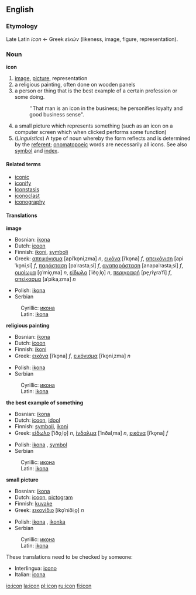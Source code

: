 ==English==

===Etymology===
Late Latin ''icon'' ← Greek ''εἰκών'' (likeness, image, figure, representation).

=== Noun ===
'''icon'''

# [[image]], [[picture]], representation
# a religious painting, often done on wooden panels 
# a person or thing that is the best example of a certain profession or some doing.
#:''That man is an icon in the business; he personifies loyalty and good business sense".
# a small picture which represents something (such as an icon on a computer screen which when clicked performs some function)
# (''Linguistics'') A type of noun whereby the form reflects and is determined by the [[referent]]; [[onomatopoeic]] words are necessarily all icons. See also [[symbol]] and [[index]].

==== Related terms ====
*[[iconic]]
*[[iconify]]
*[[Iconstasis]]
*[[iconoclast]]
*[[iconography]]

==== Translations ====
'''image'''
{{top}}
*Bosnian: [[ikona#Bosnian|ikona]] {{f}}
*Dutch: [[icoon]] {{n}}
*Finnish: [[ikoni]], [[symboli]]
*Greek: [[απεικόνισμα]] [apiˈko̞niˌzma] ''n'', [[εικόνα]] [iˈko̞na] ''f'', [[απεικόνιση]] [apiˈko̞niˌsi] ''f'', [[παράσταση]] [paˈrastaˌsi] ''f'', [[αναπαράσταση]] [anapaˈrastaˌsi] ''f'', [[ομοίωμα]] [o̞ˈmio̞ˌma] ''n'', [[είδωλο]] [ˈiðo̞ˌlo̞] ''n'', [[περιγραφή]] [pe̞ˌriɣraˈfi] ''f'', [[απείκασμα]] [aˈpikaˌzma] ''n''
{{mid}}
*Polish: [[ikona]] {{f}}
*Serbian
:Cyrillic: [[икона#Serbian|икона]] {{f}}
:Latin: [[ikona#Serbian|ikona]] {{f}}
{{bottom}}

'''religious painting'''
{{top}}
*Bosnian: [[ikona#Bosnian|ikona]] {{f}}
*Dutch: [[icoon]] {{n}}
*Finnish: [[ikoni]]
*Greek: [[εικόνα]] [iˈko̞na] ''f'', [[εικόνισμα]] [iˈko̞niˌzma] ''n''
{{mid}}
*Polish: [[ikona]] {{f}}
*Serbian
:Cyrillic: [[икона#Serbian|икона]] {{f}}
:Latin: [[ikona#Serbian|ikona]] {{f}}
{{bottom}}

'''the best example of something'''
{{top}}
*Bosnian: [[ikona#Bosnian|ikona]] {{f}}
*Dutch: [[icoon]], [[idool]] {{n}}
*Finnish: [[symboli]], [[ikoni]]
*Greek: [[είδωλο]] [ˈiðo̞ˌlo̞] ''n'', [[ίνδαλμα]] [ˈinðalˌma] ''n'', [[εικόνα]] [iˈko̞na] ''f''
{{mid}}
*Polish: [[ikona]] {{f}}, [[symbol]] {{m}}
*Serbian
:Cyrillic: [[икона#Serbian|икона]] {{f}}
:Latin: [[ikona#Serbian|ikona]] {{f}}
{{bottom}}

'''small picture'''
{{top}}
*Bosnian: [[ikona#Bosnian|ikona]] {{f}}
*Dutch: [[icoon]], [[pictogram]] {{n}}
*Finnish: [[kuvake]]
*Greek: [[εικονίδιο]] [iko̞ˈniðiˌo̞] ''n''
{{mid}}
*Polish: [[ikona]] {{f}}, [[ikonka]] {{f}}
*Serbian
:Cyrillic: [[икона#Serbian|икона]] {{f}}
:Latin: [[ikona#Serbian|ikona]] {{f}}
{{bottom}}

These translations need to be checked by someone:
{{checktrans}}
*Interlingua: [[icono]]
*Italian: [[icona]] {{f}}

[[io:icon]]
[[la:icon]]
[[pl:icon]]
[[ru:icon]]
[[fi:icon]]